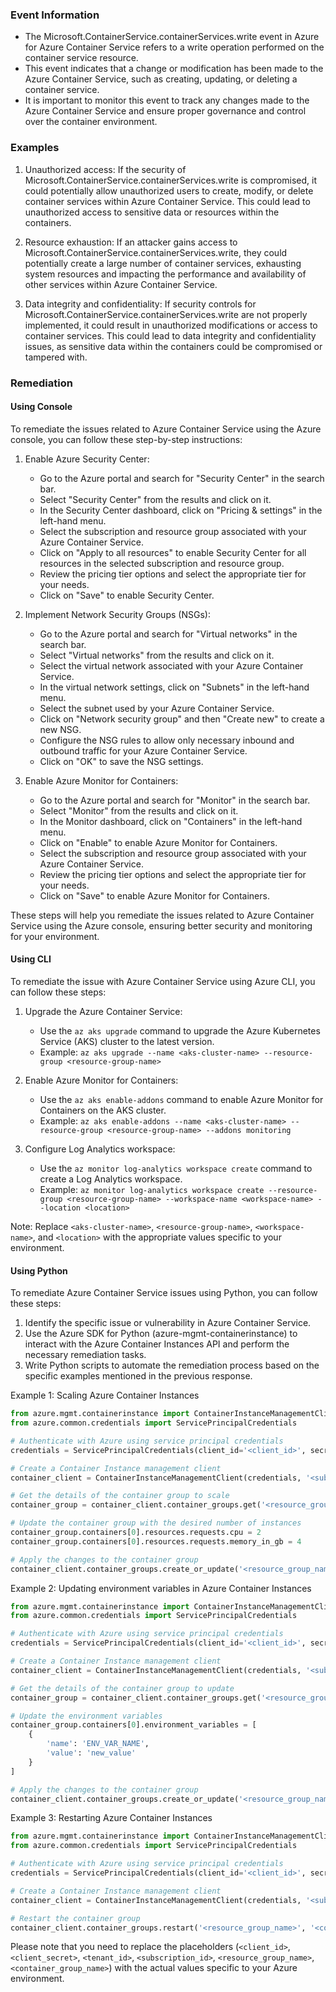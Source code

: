 
### Event Information

- The Microsoft.ContainerService.containerServices.write event in Azure for Azure Container Service refers to a write operation performed on the container service resource.
- This event indicates that a change or modification has been made to the Azure Container Service, such as creating, updating, or deleting a container service.
- It is important to monitor this event to track any changes made to the Azure Container Service and ensure proper governance and control over the container environment.


### Examples

1. Unauthorized access: If the security of Microsoft.ContainerService.containerServices.write is compromised, it could potentially allow unauthorized users to create, modify, or delete container services within Azure Container Service. This could lead to unauthorized access to sensitive data or resources within the containers.

2. Resource exhaustion: If an attacker gains access to Microsoft.ContainerService.containerServices.write, they could potentially create a large number of container services, exhausting system resources and impacting the performance and availability of other services within Azure Container Service.

3. Data integrity and confidentiality: If security controls for Microsoft.ContainerService.containerServices.write are not properly implemented, it could result in unauthorized modifications or access to container services. This could lead to data integrity and confidentiality issues, as sensitive data within the containers could be compromised or tampered with.

### Remediation

#### Using Console

To remediate the issues related to Azure Container Service using the Azure console, you can follow these step-by-step instructions:

1. Enable Azure Security Center:
   - Go to the Azure portal and search for "Security Center" in the search bar.
   - Select "Security Center" from the results and click on it.
   - In the Security Center dashboard, click on "Pricing & settings" in the left-hand menu.
   - Select the subscription and resource group associated with your Azure Container Service.
   - Click on "Apply to all resources" to enable Security Center for all resources in the selected subscription and resource group.
   - Review the pricing tier options and select the appropriate tier for your needs.
   - Click on "Save" to enable Security Center.

2. Implement Network Security Groups (NSGs):
   - Go to the Azure portal and search for "Virtual networks" in the search bar.
   - Select "Virtual networks" from the results and click on it.
   - Select the virtual network associated with your Azure Container Service.
   - In the virtual network settings, click on "Subnets" in the left-hand menu.
   - Select the subnet used by your Azure Container Service.
   - Click on "Network security group" and then "Create new" to create a new NSG.
   - Configure the NSG rules to allow only necessary inbound and outbound traffic for your Azure Container Service.
   - Click on "OK" to save the NSG settings.

3. Enable Azure Monitor for Containers:
   - Go to the Azure portal and search for "Monitor" in the search bar.
   - Select "Monitor" from the results and click on it.
   - In the Monitor dashboard, click on "Containers" in the left-hand menu.
   - Click on "Enable" to enable Azure Monitor for Containers.
   - Select the subscription and resource group associated with your Azure Container Service.
   - Review the pricing tier options and select the appropriate tier for your needs.
   - Click on "Save" to enable Azure Monitor for Containers.

These steps will help you remediate the issues related to Azure Container Service using the Azure console, ensuring better security and monitoring for your environment.

#### Using CLI

To remediate the issue with Azure Container Service using Azure CLI, you can follow these steps:

1. Upgrade the Azure Container Service: 
   - Use the `az aks upgrade` command to upgrade the Azure Kubernetes Service (AKS) cluster to the latest version.
   - Example: `az aks upgrade --name <aks-cluster-name> --resource-group <resource-group-name>`

2. Enable Azure Monitor for Containers:
   - Use the `az aks enable-addons` command to enable Azure Monitor for Containers on the AKS cluster.
   - Example: `az aks enable-addons --name <aks-cluster-name> --resource-group <resource-group-name> --addons monitoring`

3. Configure Log Analytics workspace:
   - Use the `az monitor log-analytics workspace create` command to create a Log Analytics workspace.
   - Example: `az monitor log-analytics workspace create --resource-group <resource-group-name> --workspace-name <workspace-name> --location <location>`

Note: Replace `<aks-cluster-name>`, `<resource-group-name>`, `<workspace-name>`, and `<location>` with the appropriate values specific to your environment.

#### Using Python

To remediate Azure Container Service issues using Python, you can follow these steps:

1. Identify the specific issue or vulnerability in Azure Container Service.
2. Use the Azure SDK for Python (azure-mgmt-containerinstance) to interact with the Azure Container Instances API and perform the necessary remediation tasks.
3. Write Python scripts to automate the remediation process based on the specific examples mentioned in the previous response.

Example 1: Scaling Azure Container Instances
```python
from azure.mgmt.containerinstance import ContainerInstanceManagementClient
from azure.common.credentials import ServicePrincipalCredentials

# Authenticate with Azure using service principal credentials
credentials = ServicePrincipalCredentials(client_id='<client_id>', secret='<client_secret>', tenant='<tenant_id>')

# Create a Container Instance management client
container_client = ContainerInstanceManagementClient(credentials, '<subscription_id>')

# Get the details of the container group to scale
container_group = container_client.container_groups.get('<resource_group_name>', '<container_group_name>')

# Update the container group with the desired number of instances
container_group.containers[0].resources.requests.cpu = 2
container_group.containers[0].resources.requests.memory_in_gb = 4

# Apply the changes to the container group
container_client.container_groups.create_or_update('<resource_group_name>', '<container_group_name>', container_group)
```

Example 2: Updating environment variables in Azure Container Instances
```python
from azure.mgmt.containerinstance import ContainerInstanceManagementClient
from azure.common.credentials import ServicePrincipalCredentials

# Authenticate with Azure using service principal credentials
credentials = ServicePrincipalCredentials(client_id='<client_id>', secret='<client_secret>', tenant='<tenant_id>')

# Create a Container Instance management client
container_client = ContainerInstanceManagementClient(credentials, '<subscription_id>')

# Get the details of the container group to update
container_group = container_client.container_groups.get('<resource_group_name>', '<container_group_name>')

# Update the environment variables
container_group.containers[0].environment_variables = [
    {
        'name': 'ENV_VAR_NAME',
        'value': 'new_value'
    }
]

# Apply the changes to the container group
container_client.container_groups.create_or_update('<resource_group_name>', '<container_group_name>', container_group)
```

Example 3: Restarting Azure Container Instances
```python
from azure.mgmt.containerinstance import ContainerInstanceManagementClient
from azure.common.credentials import ServicePrincipalCredentials

# Authenticate with Azure using service principal credentials
credentials = ServicePrincipalCredentials(client_id='<client_id>', secret='<client_secret>', tenant='<tenant_id>')

# Create a Container Instance management client
container_client = ContainerInstanceManagementClient(credentials, '<subscription_id>')

# Restart the container group
container_client.container_groups.restart('<resource_group_name>', '<container_group_name>')
```

Please note that you need to replace the placeholders (`<client_id>`, `<client_secret>`, `<tenant_id>`, `<subscription_id>`, `<resource_group_name>`, `<container_group_name>`) with the actual values specific to your Azure environment.

